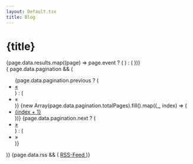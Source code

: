 ```yaml
---
layout: Default.tsx
title: Blog
---
```


<h1 class="my-8 text-5xl">{title}</h1>

<div class="flex flex-col gap-4 my-5">
  {page.data.results.map((page) =>  page.event ? (
    <a href={page.url} alt={page.title}>
      <comp.EventListItem page={page} />
    </a>
  ) : (
    <a href={page.url} alt={page.title}>
      <comp.BlogListItem page={page} />
    </a>
  ))}
</div>

  <nav class="flex flex-row gap-2">
  { page.data.pagination && (
  <ul class="pagination join">
    {page.data.pagination.previous ? (
      <li>
        <a
          class="btn join-item"
          href={`../${page.data.pagination.previous}`}
        >
          &laquo;
        </a>
      </li>
    ) : (
      <li>
        <a class="btn btn-primary join-item btn-disabled">&laquo;</a>
      </li>
    )}
    {new Array(page.data.pagination.totalPages).fill().map((_, index) => (
      <li>
        <a class={`join-item btn ${ page.data.pagination.page === index + 1 ? "btn-primary" : "" }`} href={`../${index + 1}`}>
          {index + 1}
        </a>
      </li>
    ))}
    {page.data.pagination.next ? (
      <li>
        <a
          class="btn join-item"
          href={`../${page.data.pagination.next}`}
        >
          &raquo;
        </a>
      </li>
    ) : (
      <li>
        <a class="btn btn-secondary join-item btn-disabled">&raquo;</a>
      </li>
    )}
  </ul>
  )}
  {page.data.rss && (
    <a class="btn btn-outline" href={page.data.rss}>
      RSS-Feed
    </a>
  )}
</nav>

